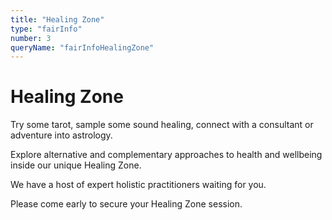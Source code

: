 ```yaml
---
title: "Healing Zone"
type: "fairInfo"
number: 3
queryName: "fairInfoHealingZone"
---
```



# Healing Zone

Try some tarot, sample some sound healing, connect with a consultant
or adventure into astrology.

Explore alternative and complementary approaches to health and wellbeing inside our unique Healing Zone.

We have a host of expert holistic practitioners waiting for you.

Please come early to secure your Healing Zone session.

<CMHealingZoneSchedule />

<HZDirectory />
